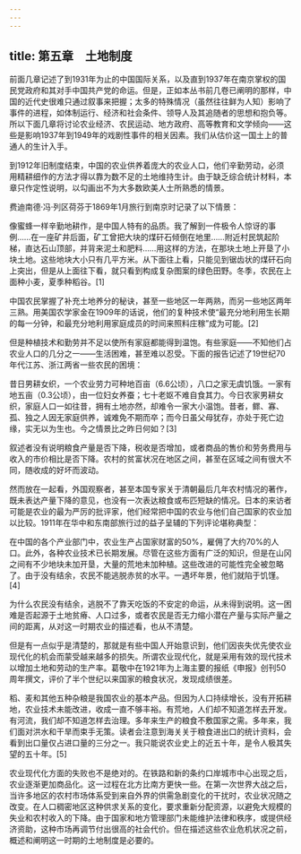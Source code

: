 ```yaml
---
---
---
```

title: 第五章　土地制度
---



前面几章记述了到1931年为止的中国国际关系，以及直到1937年在南京掌权的国民党政府和其对手中国共产党的命运。但是，正如本丛书前几卷已阐明的那样，中国的近代史很难只通过叙事来把握；太多的特殊情况（虽然往往鲜为人知）影响了事件的进程，如体制运行、经济和社会条件、领导人及其追随者的思想和抱负等。所以下面几章将讨论农业经济、农民运动、地方政府、高等教育和文学倾向——这些是影响1937年到1949年的戏剧性事件的相关因素。我们从估价这一国土上的普通人的生计入手。

到1912年旧制度结束，中国的农业供养着庞大的农业人口，他们辛勤劳动，必须用精耕细作的方法才得以靠为数不足的土地维持生计。由于缺乏综合统计材料，本章只作定性说明，以勾画出不为大多数欧美人士所熟悉的情景。

费迪南德·冯·列区荷芬于1869年1月旅行到南京时记录了以下情景：

像蜜蜂一样辛勤地耕作，是中国人特有的品质。我了解到一件极令人惊讶的事例……在一座矿井后面，矿工曾把大块的煤矸石倾倒在地里……附近村民筑起阶梯，直达石山顶部，并背来泥土和肥料……用这样的方法，在那块土地上开垦了小块土地。这些地块大小只有几平方米。从下面往上看，只能见到锯齿状的煤矸石向上突出，但是从上面往下看，就只看到构成复杂图案的绿色田野。冬季，农民在上面种小麦，夏季种稻谷。[1]



中国农民掌握了补充土地养分的秘诀，甚至一些地区一年两熟，而另一些地区两年三熟。用美国农学家金在1909年的话说，他们的复种技术使“最充分地利用生长期的每一分钟，和最充分地利用家庭成员的时间来照料庄稼”成为可能。[2]

但是种植技术和勤劳并不足以使所有家庭都能得到温饱。有些家庭——不知他们占农业人口的几分之一——生活困难，甚至难以忍受。下面的报告记述了19世纪70年代江苏、浙江两省一些农民的困境：

昔日男耕女织，一个农业劳力可种地百亩（6.6公顷），八口之家无虞饥饿。一家有地五亩（0.3公顷），由一位妇女养蚕；七十老妪不难自食其力。今日农家男耕女织，家庭人口一如往昔，拥有土地亦然，却难令一家大小温饱。昔者，鳏、寡、孤、独之人因无家庭供养，诚难免不期而卒；而今日虽父母犹存，亦处于死亡边缘，实无以为生也。今之情景比之昨日何如？[3]



叙述者没有说明粮食产量是否下降，税收是否增加，或者商品的售价和劳务费用与收入的市价相比是否下降。农村的贫富状况在地区之间，甚至在区域之间有很大不同，随收成的好坏而波动。

然而放在一起看，外国观察者，甚至本国专家关于清朝最后几年农村情况的著作，既未表达产量下降的意见，也没有一次表达粮食或布匹短缺的情况。日本的来访者可能是农业的最为严厉的批评家，他们经常把中国的农业与他们自己国家的农业加以比较。1911年在华中和东南部旅行过的益子呈辅的下列评论堪称典型：

在中国的各个产业部门中，农业生产占国家财富的50%，雇佣了大约70%的人口。此外，各种农业技术已长期发展。尽管在这些方面有广泛的知识，但是在山冈之间有不少地块未加开垦，大量的荒地未加种植。这些改进的可能性完全被忽略了。由于没有结余，农民不能逃脱赤贫的水平。一遇坏年景，他们就陷于饥馑。[4]



为什么农民没有结余，逃脱不了靠天吃饭的不安定的命运，从未得到说明。这一困难是否起源于土地贫瘠、人口过多，或者农民是否无力缩小潜在产量与实际产量之间的距离，从对这一时期农业的描述看，也从不清楚。

但是有一点似乎是清楚的，那就是有些中国人开始意识到，他们因丧失优先使农业现代化的机会而蒙受越来越多的损失。所谓农业现代化，就是采用有效的现代技术以增加土地和劳动的生产率。葛敬中在1921年为上海主要的报纸《申报》创刊50周年撰文，评价了半个世纪以来国家的粮食状况，发现成绩很差。

稻、麦和其他五种杂粮是我国农业的基本产品。但因为人口持续增长，没有开拓耕地，农业技术未能改进，收成一直不够丰裕。有荒地，人们却不知道怎样去开发。有河流，我们却不知道怎样去治理。多年来生产的粮食不敷国家之需。多年来，我们面对洪水和干旱而束手无策。读者会注意到海关关于粮食进出口的统计资料，会看到出口量仅占进口量的三分之一。我只能说农业史上的近五十年，是令人极其失望的五十年。[5]



农业现代化方面的失败也不是绝对的。在铁路和新的条约口岸城市中心出现之后，农业逐渐更加商品化。这一过程在北方比南方更快一些。在第一次世界大战之后，当许多地区的农村市场体系受到来自外界的供需急剧变化的干扰时，农业状况随之改变。在人口稠密地区这种供求关系的变化，要求重新分配资源，以避免大规模的失业和农村收入的下降。由于国家和地方管理部门未能维护法律和秩序，或提供经济资助，这种市场再调节付出很高的社会代价。但在描述这些农业危机状况之前，概述和阐明这一时期的土地制度是必要的。